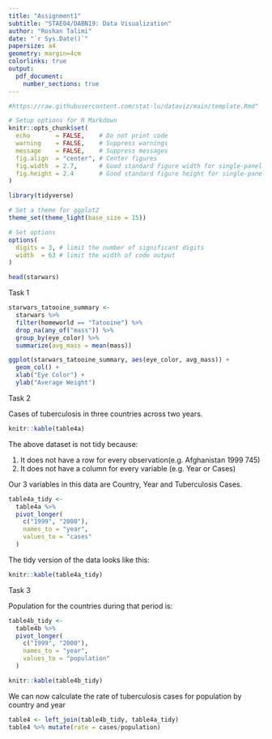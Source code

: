 ```yaml
---
title: "Assignment1"
subtitle: "STAE04/DABN19: Data Visualization"
author: "Roshan Talimi"
date: "`r Sys.Date()`"
papersize: a4
geometry: margin=4cm
colorlinks: true
output:
  pdf_document:
    number_sections: true
---
```


```r
#https://raw.githubusercontent.com/stat-lu/dataviz/main/template.Rmd"
```

```r
# Setup options for R Markdown
knitr::opts_chunk$set(
  echo       = FALSE,    # Do not print code
  warning    = FALSE,    # Suppress warnings
  message    = FALSE,    # Suppress messages
  fig.align  = "center", # Center figures
  fig.width  = 2.7,      # Good standard figure width for single-panel figures
  fig.height = 2.4       # Good standard figure height for single-panel figures
)

library(tidyverse)

# Set a theme for ggplot2
theme_set(theme_light(base_size = 15))

# Set options
options(
  digits = 3, # limit the number of significant digits
  width  = 63 # limit the width of code output
)
```

```r
head(starwars)
```

Task 1

```r
starwars_tatooine_summary <-
  starwars %>% 
  filter(homeworld == "Tatooine") %>% 
  drop_na(any_of("mass")) %>% 
  group_by(eye_color) %>% 
  summarize(avg_mass = mean(mass))
```


```r
ggplot(starwars_tatooine_summary, aes(eye_color, avg_mass)) +
  geom_col() +
  xlab("Eye Color") +
  ylab("Average Weight")
```


Task 2

Cases of tuberculosis in three countries across two years.

```r
knitr::kable(table4a)
```

The above dataset is not tidy because:

1. It does not have a row for every observation(e.g. Afghanistan 1999 745)
2. It does not have a column for every variable (e.g. Year or Cases)

Our 3 variables in this data are Country, Year and Tuberculosis Cases.

```r
table4a_tidy <-
  table4a %>%
  pivot_longer(
    c("1999", "2000"), 
    names_to = "year", 
    values_to = "cases"
  )
```

The tidy version of the data looks like this:

```r
knitr::kable(table4a_tidy)
```
Task 3

Population for the countries during that period is:

```r
table4b_tidy <-
  table4b %>%
  pivot_longer(
    c("1999", "2000"), 
    names_to = "year", 
    values_to = "population"
  )
```

```r
knitr::kable(table4b_tidy)
```

We can now calculate the rate of tuberculosis cases for population by country and year

```r
table4 <- left_join(table4b_tidy, table4a_tidy)
table4 %>% mutate(rate = cases/population)
```






